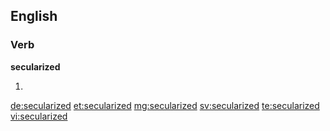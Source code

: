 ==English==

===Verb===
'''secularized'''

# {{past of|secularize}}

[[de:secularized]]
[[et:secularized]]
[[mg:secularized]]
[[sv:secularized]]
[[te:secularized]]
[[vi:secularized]]